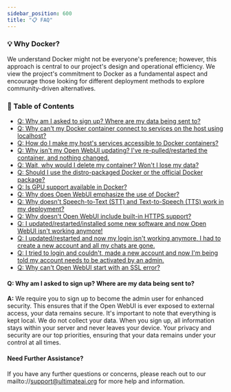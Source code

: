 ```yaml
---
sidebar_position: 600
title: "📋 FAQ"
---
```



<TopBanners />

### 💡 Why Docker?
We understand Docker might not be everyone's preference; however, this approach is central to our project's design and operational efficiency. We view the project's commitment to Docker as a fundamental aspect and encourage those looking for different deployment methods to explore community-driven alternatives.

### 📜 Table of Contents

- [Q: Why am I asked to sign up? Where are my data being sent to?](#q-why-am-i-asked-to-sign-up-where-are-my-data-being-sent-to)
- [Q: Why can't my Docker container connect to services on the host using localhost?](#q-why-cant-my-docker-container-connect-to-services-on-the-host-using-localhost)
- [Q: How do I make my host's services accessible to Docker containers?](#q-how-do-i-make-my-hosts-services-accessible-to-docker-containers)
- [Q: Why isn't my Open WebUI updating? I've re-pulled/restarted the container, and nothing changed.](#q-why-isnt-my-open-webui-updating-ive-re-pulledrestarted-the-container-and-nothing-changed)
- [Q: Wait, why would I delete my container? Won't I lose my data?](#q-wait-why-would-i-delete-my-container-wont-i-lose-my-data)
- [Q: Should I use the distro-packaged Docker or the official Docker package?](#q-should-i-use-the-distro-packaged-docker-or-the-official-docker-package)
- [Q: Is GPU support available in Docker?](#q-is-gpu-support-available-in-docker)
- [Q: Why does Open WebUI emphasize the use of Docker?](#q-why-does-open-webui-emphasize-the-use-of-docker)
- [Q: Why doesn't Speech-to-Text (STT) and Text-to-Speech (TTS) work in my deployment?](#q-why-doesnt-speech-to-text-stt-and-text-to-speech-tts-work-in-my-deployment)
- [Q: Why doesn't Open WebUI include built-in HTTPS support?](#q-why-doesnt-open-webui-include-built-in-https-support)
- [Q: I updated/restarted/installed some new software and now Open WebUI isn't working anymore!](#q-i-updatedrestartedinstalled-some-new-software-and-now-open-webui-isnt-working-anymore)
- [Q: I updated/restarted and now my login isn't working anymore, I had to create a new account and all my chats are gone.](#q-i-updatedrestarted-and-now-my-login-isnt-working-anymore-i-had-to-create-a-new-account-and-all-my-chats-are-gone)
- [Q: I tried to login and couldn't, made a new account and now I'm being told my account needs to be activated by an admin.](#q-i-tried-to-login-and-couldnt-made-a-new-account-and-now-im-being-told-my-account-needs-to-be-activated-by-an-admin)
- [Q: Why can't Open WebUI start with an SSL error?](#q-why-cant-open-webui-start-with-an-ssl-error)

#### **Q: Why am I asked to sign up? Where are my data being sent to?**

**A:** We require you to sign up to become the admin user for enhanced security. This ensures that if the Open WebUI is ever exposed to external access, your data remains secure. It's important to note that everything is kept local. We do not collect your data. When you sign up, all information stays within your server and never leaves your device. Your privacy and security are our top priorities, ensuring that your data remains under your control at all times.
#### **Need Further Assistance?**

If you have any further questions or concerns, please reach out to our mailto://support@ultimateai.org for more help and information.
